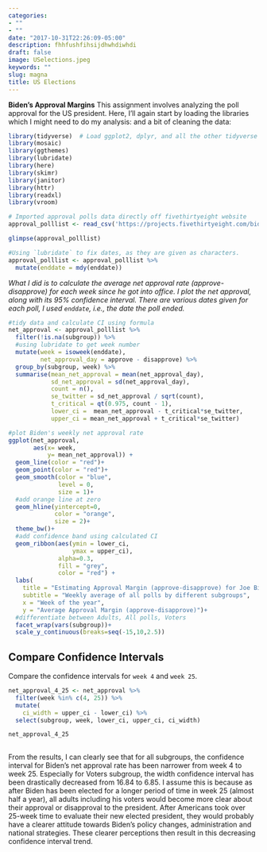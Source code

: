 ```yaml
---
categories:
- ""
- ""
date: "2017-10-31T22:26:09-05:00"
description: fhhfushfihsijdhwhdiwhdi
draft: false
image: USelections.jpeg
keywords: ""
slug: magna
title: US Elections
---
```

**Biden's Approval Margins**
This assignment involves analyzing the poll approval for the US president. Here, I'll again start by loading the libraries which I might need to do my analysis: and a bit of cleaning the data: 

```r
library(tidyverse)  # Load ggplot2, dplyr, and all the other tidyverse packages
library(mosaic)
library(ggthemes)
library(lubridate)
library(here)
library(skimr)
library(janitor)
library(httr)
library(readxl)
library(vroom)
```

```r

# Imported approval polls data directly off fivethirtyeight website
approval_polllist <- read_csv('https://projects.fivethirtyeight.com/biden-approval-data/approval_polllist.csv') 

glimpse(approval_polllist)

#Using `lubridate` to fix dates, as they are given as characters.
approval_polllist <- approval_polllist %>% 
  mutate(enddate = mdy(enddate))

```

*What I did is to calculate the average net approval rate (approve- disapprove) for each week since he got into office. I plot the net approval, along with its 95% confidence interval. There are various dates given for each poll, I used `enddate`, i.e., the date the poll ended.*

```r

#tidy data and calculate CI using formula
net_approval <- approval_polllist %>% 
  filter(!is.na(subgroup)) %>%
  #using lubridate to get week number
  mutate(week = isoweek(enddate),
         net_approval_day = approve - disapprove) %>% 
  group_by(subgroup, week) %>%
  summarise(mean_net_approval = mean(net_approval_day),
            sd_net_approval = sd(net_approval_day),
            count = n(),
            se_twitter = sd_net_approval / sqrt(count),
            t_critical = qt(0.975, count - 1),
            lower_ci =  mean_net_approval - t_critical*se_twitter,
            upper_ci = mean_net_approval + t_critical*se_twitter)
```

```r
#plot Biden's weekly net approval rate
ggplot(net_approval, 
       aes(x= week, 
           y= mean_net_approval)) +
  geom_line(color = "red")+
  geom_point(color = "red")+
  geom_smooth(color = "blue",
              level = 0,
              size = 1)+
  #add orange line at zero
  geom_hline(yintercept=0, 
             color = "orange", 
             size = 2)+
  theme_bw()+
  #add confidence band using calculated CI
  geom_ribbon(aes(ymin = lower_ci, 
                  ymax = upper_ci),
              alpha=0.3,
              fill = "grey",
              color = "red") + 
  labs(
    title = "Estimating Approval Margin (approve-disapprove) for Joe Biden",
    subtitle = "Weekly average of all polls by different subgroups",
    x = "Week of the year",
    y = "Average Approval Margin (approve-disapprove)")+
  #differentiate between Adults, All polls, Voters 
  facet_wrap(vars(subgroup))+
  scale_y_continuous(breaks=seq(-15,10,2.5))

```

## Compare Confidence Intervals

Compare the confidence intervals for `week 4` and `week 25`. 

```r
net_approval_4_25 <- net_approval %>% 
  filter(week %in% c(4, 25)) %>% 
  mutate(
    ci_width = upper_ci - lower_ci) %>% 
  select(subgroup, week, lower_ci, upper_ci, ci_width)

net_approval_4_25
  
```

From the results, I can clearly see that for all subgroups, the confidence interval for Biden's net approval rate has been narrower from week 4 to week 25. Especially for Voters subgroup, the width confidence interval has been drastically decreased from 16.84 to 6.85. I assume this is because as after Biden has been elected for a longer period of time in week 25 (almost half a year), all adults including his voters would become more clear about their approval or disapproval to the president. After Americans took over 25-week time to evaluate their new elected president, they would probably have a clearer attitude towards Biden's policy changes, administration and national strategies. These clearer perceptions then result in this decreasing confidence interval trend.
